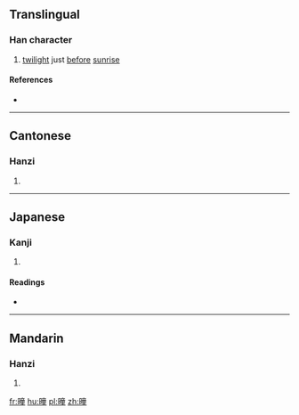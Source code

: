 ==Translingual==

===Han character===
{{Han char|rn=72|rad=日|as=12|sn=16|four=6001<sub>4</sub>|canj=日卜廿土 (AYTG)|ids=⿰[[日]][[童]]}}

# [[twilight]] just [[before]] [[sunrise]]

====References====
* {{Han ref|kx=0500.160|dkj=14175|dj=0870.110|hdz=21537.080|uh=66C8|ud=26312|bh=E9B3|bd=59827}}

----

==Cantonese==

===Hanzi===
{{yue-hanzi|jyut=|y=tung4}}

# {{defn|lang=yue|sort=日12}}

----

==Japanese==

===Kanji===
{{ja-kanji|grade=|rs=日12}}

# {{defn|lang=ja|sort=日12}}

====Readings====
* {{ja-readings|on=[[とう]] (tō), [[つ]] (tsu)|kun=[[ほのぐらい]] (honogurai)}}

----

==Mandarin==

===Hanzi===
{{cmn-hanzi|pin=[[tóng]] ([[tong2]])|wg=t'ung<sup>2</sup>}}

# {{defn|lang=cmn|sort=日12}}

[[fr:曈]]
[[hu:曈]]
[[pl:曈]]
[[zh:曈]]